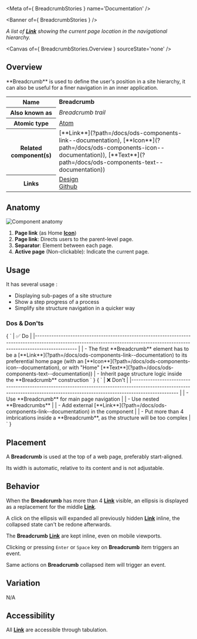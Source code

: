 
<Meta of={ BreadcrumbStories } name='Documentation' />

<Banner of={ BreadcrumbStories } />

_A list of [**Link**](?path=/docs/ods-components-link--documentation) showing the current page location in the navigational hierarchy._

<Canvas of={ BreadcrumbStories.Overview } sourceState='none' />

## Overview

<div>
  <div id='description'>
    **Breadcrumb** is used to define the user's position in a site hierarchy, it can also be useful for a finer navigation in
    an inner application.
  </div>

  <table>
    <tbody>
    <tr>
      <th scope="row">Name</th>
      <td><strong>Breadcrumb</strong></td>
    </tr>
    <tr>
      <th scope="row">Also known as</th>
      <td><em>Breadcrumb trail</em></td>
    </tr>
    <tr>
      <th scope="row">Atomic type</th>
      <td>
        <a href='https://atomicdesign.bradfrost.com/chapter-2/#atoms'>Atom<OdsIcon
          name={ ODS_ICON_NAME.externalLink }
          style={ { fontSize: '.7rem', paddingLeft: '.3rem', paddingRight: '.2rem' } }></OdsIcon></a>
      </td>
    </tr>
    <tr>
      <th scope="row">Related component(s)</th>
      <td>
        [**Link**](?path=/docs/ods-components-link--documentation),
        [**Icon**](?path=/docs/ods-components-icon--documentation)),
        [**Text**](?path=/docs/ods-components-text--documentation))
      </td>
    </tr>
    <tr>
      <th scope="row">Links</th>
      <td>
        <a href='https://www.figma.com/proto/tIKzHa5KvHHyosgIgyBswB/Design-Tokens'>Design<OdsIcon
          name={ ODS_ICON_NAME.externalLink }
          style={ { fontSize: '.7rem', paddingLeft: '.3rem', paddingRight: '.2rem' } }></OdsIcon></a><br />
        <a href='https://github.com/ovh/design-system/tree/master/packages/components/src/breadcrumb'>Github<OdsIcon
          name={ ODS_ICON_NAME.externalLink }
          style={ { fontSize: '.7rem', paddingLeft: '.3rem', paddingRight: '.2rem' } }></OdsIcon></a>
      </td>
    </tr>
    </tbody>
  </table>
</div>

## Anatomy

![Component anatomy](components/breadcrumb/anatomy.png "Component anatomy")
1. **Page link** (as Home [**Icon**](?path=/docs/ods-components-icon--documentation))
2. **Page link**: Directs users to the parent-level page.
3. **Separator**: Element between each page.
4. **Active page** (Non-clickable): Indicate the current page.

## Usage

It has several usage :
* Displaying sub-pages of a site structure
* Show a step progress of a process
* Simplify site structure navigation in a quicker way

### Dos & Don'ts

<Markdown>
  { `
| ✅ Do                                                                                                                                                                           |
|------------------------------------------------------------------------------------------------------------------------------------------------------------------------------ |
| - The first **Breadcrumb** element has to be a [**Link**](?path=/docs/ods-components-link--documentation) to its preferential home page (with an [**Icon**](?path=/docs/ods-components-icon--documentation), or with "Home" [**Text**](?path=/docs/ods-components-text--documentation))
| - Inherit page structure logic inside the **Breadcrumb** construction
` }
</Markdown>

<Markdown>
  { `
| ❌ Don't                                                                                                                                                                          |
|-------------------------------------------------------------------------------------------------------------------------------------------------------------------------------- |
| - Use **Breadcrumb** for main page navigation                                                                                                                                    |
| - Use nested **Breadcrumbs**                                                                                                                                                     |
| - Add external [**Link**](?path=/docs/ods-components-link--documentation) in the component                                                                               |
| - Put more than 4 imbrications inside a **Breadcrumb**, as the structure will be too complex                                                                                     |
` }
</Markdown>

## Placement

A **Breadcrumb** is used at the top of a web page, preferably start-aligned.

Its width is automatic, relative to its content and is not adjustable.

## Behavior

When the **Breadcrumb** has more than 4 [**Link**](?path=/docs/ods-components-link--documentation) visible, an ellipsis is displayed as a replacement for the middle [**Link**](?path=/docs/ods-components-link--documentation).

A click on the ellipsis will expanded all previously hidden [**Link**](?path=/docs/ods-components-link--documentation) inline, the collapsed state can't be redone afterwards.

The **Breadcrumb** [**Link**](?path=/docs/ods-components-link--documentation) are kept inline, even on mobile viewports.

Clicking or pressing `Enter` or `Space` key on **Breadcrumb** item triggers an event.

Same actions on **Breadcrumb** collapsed item will trigger an event.

## Variation

N/A

## Accessibility

All [**Link**](?path=/docs/ods-components-link--documentation) are accessible through tabulation.
